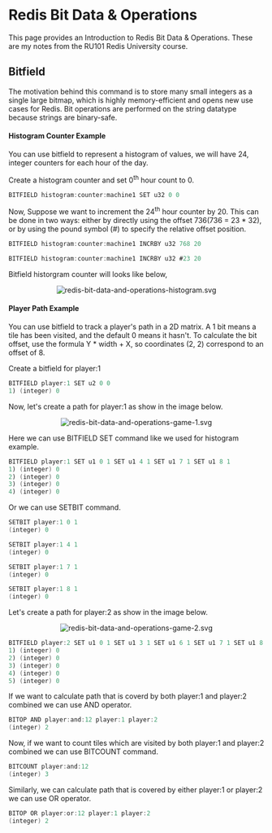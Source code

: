 # Redis Bit Data & Operations

This page provides an Introduction to Redis Bit Data & Operations. These are my notes from the RU101 Redis University course.


## Bitfield

The motivation behind this command is to store many small integers as a single large bitmap, which is highly memory-efficient and opens new use cases for Redis. Bit operations are performed on the string datatype because strings are binary-safe.

#### Histogram Counter Example 

You can use bitfield to represent a histogram of values, we will have 24, integer counters for each hour of the day. 

Create a histogram counter and set 0<sup>th</sup> hour count to 0.

```java
BITFIELD histogram:counter:machine1 SET u32 0 0
```

Now, Suppose we want to increment the 24<sup>th</sup> hour counter by 20. This can be done in two ways: either by directly using the offset 736(736 = 23 * 32), or by using the pound symbol (#) to specify the relative offset position.

```java
BITFIELD histogram:counter:machine1 INCRBY u32 768 20

BITFIELD histogram:counter:machine1 INCRBY u32 #23 20
```

Bitfield historgram counter will looks like below,

<center>
<img src="/img/redis-bit-data-and-operations-histogram.svg" alt="redis-bit-data-and-operations-histogram.svg" style={{ width: '750px', height: 'auto' }}/>
</center>

#### Player Path Example 

You can use bitfield to track a player's path in a 2D matrix. A 1 bit means a tile has been visited, and the default 0 means it hasn't. To calculate the bit offset, use the formula Y * width + X, so coordinates (2, 2) correspond to an offset of 8. 

Create a bitfield for player:1

```java
BITFIELD player:1 SET u2 0 0
1) (integer) 0
```

Now, let's create a path for player:1 as show in the image below.

<center>
<img src="/img/redis-bit-data-and-operations-game-1.svg" alt="redis-bit-data-and-operations-game-1.svg" style={{ width: '180px', height: 'auto' }}/>
</center>

Here we can use BITFIELD SET command like we used for histogram example.

```java
BITFIELD player:1 SET u1 0 1 SET u1 4 1 SET u1 7 1 SET u1 8 1
1) (integer) 0
2) (integer) 0
3) (integer) 0
4) (integer) 0
```

Or we can use SETBIT command.

```java
SETBIT player:1 0 1
(integer) 0

SETBIT player:1 4 1
(integer) 0

SETBIT player:1 7 1
(integer) 0

SETBIT player:1 8 1
(integer) 0
```

Let's create a path for player:2 as show in the image below.

<center>
<img src="/img/redis-bit-data-and-operations-game-2.svg" alt="redis-bit-data-and-operations-game-2.svg" style={{ width: '180px', height: 'auto' }}/>
</center>


```java
BITFIELD player:2 SET u1 0 1 SET u1 3 1 SET u1 6 1 SET u1 7 1 SET u1 8 1
1) (integer) 0
2) (integer) 0
3) (integer) 0
4) (integer) 0
5) (integer) 0
```

If we want to calculate path that is coverd by both player:1 and player:2 combined we can use AND operator.

```java
BITOP AND player:and:12 player:1 player:2
(integer) 2
```

Now, if we want to count tiles which are visited by both player:1 and player:2 combined we can use BITCOUNT command.
```java
BITCOUNT player:and:12
(integer) 3
```

Similarly, we can calculate path that is covered by either player:1 or player:2 we can use OR operator.

```java
BITOP OR player:or:12 player:1 player:2
(integer) 2
```